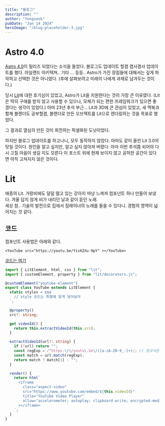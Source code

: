 ```yaml
---
title: "블로그"
description: ""
author: "Yongseok"
pubDate: "Jan 14 2024"
heroImage: "/blog-placeholder-3.jpg"
---
```



<ThumbnailElement client:only="lit" />

# Astro 4.0

[Astro 4.0](https://astro.build/blog/astro-4/)이 릴리즈 되었다는 소식을 들었다. 블로그도 업데이트 할겸 겸사겸사 업데이트를 했다.
아일랜드 아키텍쳐.. 기타 ... 등등.. Astro가 가진 장점들에 대해서는 깊게 파악하고 선택한 것은 아니였다. (후에 살펴보려고 미래의 나에게 과제로 남겨두는 것이다.)

당시 [Lit](https://lit.dev/)에 대한 호기심이 있었고, Astro가 Lit을 지원한다는 것이 가장 큰 이유였다. (Lit은 딱히 구애를 받지 않고 사용할 수 있으나, 모체가 되는 편한 프레임워크가 있으면 좋겠다는 생각이 있었다.)
아마 23년 추석 부근... Lit과 3D에 큰 관심이 있었고, 새 맥북과 함께 블랜더도 공부할겸, 블랜더로 만든 오브젝트를 Lit으로 렌더링하는 것을 목표로 했었다. 

그 결과로 열심히 만든 것이 회전하는 픽셀화된 도넛이었다. 

하지만 블로그 업데이트를 하고나니, 모두 동작하지 않았다. 아마도 같이 올린 Lit 3.0의 탓일 것이다. 원인을 알고 싶지만, 알고 싶지 않아져 버렸다. 아마 이번 추석쯤 되어야 다시 고칠 마음이 생길 지도 모른다
이 포스트 위에 현재 보이지 않고 공허한 공간이 있다면 아직 고쳐지지 않은 것이다.



# Lit

애증의 Lit. 가랑비에도 덜덜 떨고 있는 강아지 마냥 느껴져 컴포넌트 하나 만들어 보냈다.
<YouTube src="https://youtu.be/Yis6ZXu-9pY" client:only="lit" ></YouTube>
겨울 답지 않게 비가 내리던 날과 같이 듣던 노래. <br/>
세상 참.. 기술의 발전으로 집에서 짐레이너의 노래를 들을 수 있다니. 경험의 영역이 넓어지는 것 같다.

## 코드

컴포넌트 사용법은 아래와 같다.

```mdx
<YouTube src="https://youtu.be/Yis6ZXu-9pY" ></YouTube>
```
[코드는 여기](https://github.com/yongsk0066/yongsk0066.github.io/blob/main/src/components/lit/youtube/youtube-element.ts)

```typescript 
import { LitElement, html, css } from "lit";
import { customElement, property } from "lit/decorators.js";

@customElement("youtube-element")
export class YouTube extends LitElement {
  static styles = css`
    // style 코드는 취향에 맞게 넣어보자
  `;

  @property()
  src?: string;

  get videoId() {
    return this.extractVideoId(this.src);
  }

  extractVideoId(url?: string) {
    if (!url) return "";
    const regExp = /^https:\/\/youtu\.be\/([a-zA-Z0-9_-]+)/; // 정규식은 귀찮아 chatgpt에게 일임
    const match = url.match(regExp);
    return match ? match[1] : "";
  }

  render() {
    return html`
      <iframe
        class="aspect-video"
        src="https://www.youtube.com/embed/${this.videoId}"
        title="YouTube Video Player"
        allow="accelerometer; autoplay; clipboard-write; encrypted-media; gyroscope; picture-in-picture"
      ></iframe>
    `;
  }
}
```


